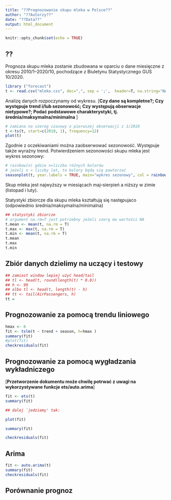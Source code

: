 ```yaml
---
title: "??Prognozowanie skupu mleka w Polsce??"
author: "??Autorzy??"
date: "??Data??"
output: html_document
---
```


```r
knitr::opts_chunk$set(echo = TRUE)
```

## ??

Prognoza skupu mleka zostanie zbudowana w oparciu o dane miesięczne
z okresu 2010/1--2020/10, pochodzące z Biuletynu Statystycznego GUS 10/2020.


```r
library ("forecast")
t <- read.csv("mleko.csv", dec=",", sep = ';',  header=T, na.string="NA");
```

Analizę danych rozpoczynamy od wykresu.
[**Czy dane są kompletne?;
Czy występuje trend i/lub sezonowość;
Czy występują obserwacje nietypowe?;
Podać podstawowe charakterystyki, tj. średnia/maksymalna/minimalna **]

```r
# zamiana na szereg czasowy o pierwszej obserwacji z 1/2010
t <-ts(t, start=c(2010, 1), frequency=12)
plot(t)
```

Zgodnie z oczekiwaniami można zaobserwować sezonowość. Występuje także wyraźny
trend. Potwierdzeniem sezonowości skupu mleka jest wykres sezonowy:

```r
# rainbow(n) gdzie n=liczba różnych kolorów
# jeżeli n < liczby lat, to kolory będą się powtarzać
seasonplot(t, year.labels = TRUE, main="wykres sezonowy", col = rainbow(11))
```

Skup mleka jest najwyższy w miesiącach maj--sierpień a niższy w zimie (listopad i luty). 

Statystyki zbiorcze dla skupu mleka kształtują się następujaco (odpowiednio
średnia/maksymalna/minimalna)

```r
## statystyki zbiorcze
# argument na.rm=T jest potrzebny jeżeli szerg ma wartości NA
t.mean <- mean(t, na.rm = T)
t.max <- max(t, na.rm = T)
t.min <- mean(t, na.rm = T)
t.mean
t.max
t.min
```

## Zbiór danych dzielimy na uczący i testowy

```r
## zamiast window lepiej użyć head/tail
## tl <- head(t, round(length(t) * 0.8))
## h <- 99
## albo tl <- head(t, length(t) - h)
## tt <- tail(AirPassengers, h)
tt = 
```

## Prognozowanie za pomocą trendu liniowego

```r
hmax <- 6
fit <- tslm(t ~ trend + season, h=hmax )
summary(fit)
#plot(fit)
checkresiduals(fit)
```
## Prognozowanie za pomocą wygładzania wykładniczego

[**Przetworzenie dokumentu może chwilę potrwać z uwagi na wykorzystywane funkcje ets/auto.arima**]

```r
fit <- ets(t)
summary(fit)

## dalej `jedziemy' tak:

plot(fit)

summary(fit)

checkresiduals(fit)
```

## Arima

```r
fit <- auto.arima(t)
summary(fit)
checkresiduals(fit)
```

## Porównanie prognoz
